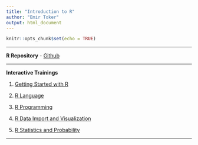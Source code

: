 ```yaml
---
title: "Introduction to R"
author: "Emir Toker"
output: html_document
---
```


```r
knitr::opts_chunk$set(echo = TRUE)
```
***

**R Repository** -  [Github](https://github.com/emirtoker/Software_Tools_R_Github)

***

**Interactive Trainings** 

1. [Getting Started with R](https://emir-toker.shinyapps.io/R_Interactive_Training_and_Quiz/)

2. [R Language](https://emir-toker.shinyapps.io/R_Interactive_Training_and_Quiz/)

3. [R Programming](https://emir-toker.shinyapps.io/R_Interactive_Training_and_Quiz/)

4. [R Data Import and Visualization](https://emir-toker.shinyapps.io/R_Interactive_Training_and_Quiz/)

5. [R Statistics and Probability](https://emir-toker.shinyapps.io/R_Interactive_Training_and_Quiz/)

***